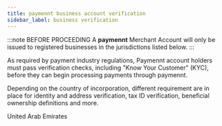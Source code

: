 ```yaml
---
title: paymennt business account verification
sidebar_label: business verification
---
```


:::note BEFORE PROCEEDING
A **paymennt** Merchant Account will only be issued to registered businesses in the jurisdictions listed below.
:::

As required by payment industry regulations, Paymennt account holders must pass verification checks, including "Know Your Customer" (KYC), before they can begin processing payments through paymennt.

Depending on the country of incorporation, different requirement are in place for identity and address verification, tax ID verification, beneficial ownership definitions and more.

<div class="row">
  <div class="col col--4">
    <CardHeadless
      image="/img/guides/country/ae.png"
      link="/guides/account/verification/ae"
      action="AE">
      United Arab Emirates
    </CardHeadless>
  </div>
</div>
